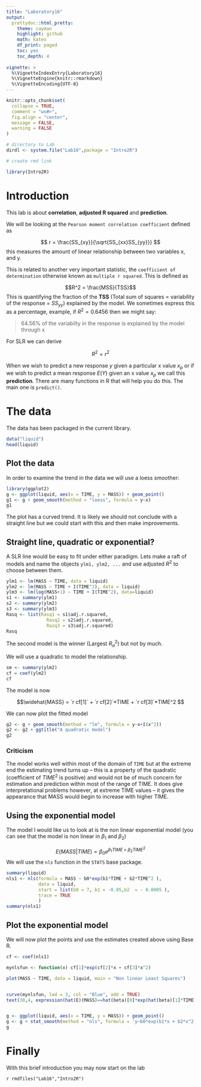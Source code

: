 ```yaml
---
title: "Laboratory16"
output: 
  prettydoc::html_pretty:
    theme: cayman
    highlight: github
    math: katex
    df_print: paged
    toc: yes
    toc_depth: 4
             
vignette: >
  %\VignetteIndexEntry{Laboratory16}
  %\VignetteEngine{knitr::rmarkdown}
  %\VignetteEncoding{UTF-8}
---
```


```r
knitr::opts_chunk$set(
  collapse = TRUE,
  comment = "ws#>",
  fig.align = "center",
  message = FALSE,
  warning = FALSE
)

# directory to Lab
dirdl <- system.file("Lab16",package = "Intro2R")

# create rmd link

library(Intro2R)


```


# Introduction

This lab is about **correlation**,  **adjusted R squared** and **prediction**.

We will be looking at the `Pearson moment correlation coefficient` defined as

$$ r = \frac{SS_{xy}}{\sqrt{SS_{xx}SS_{yy}}} $$
this measures the amount of linear relationship between two variables x, and y.

This is related to another very important statistic, the `coefficient of determination` otherwise known as `multiple r squared`. This is defined as 

$$R^2 = \frac{MSS}{TSS}$$
This is quantifying the fraction of the **TSS** (Total sum of squares = variability of the response = $SS_{yy}$) explained by the model.
We sometimes express this as a percentage, example, if $R^2=0.6456$ then we might say:

>
  64.56% of the variabilty in the response is explained by the model through x
  
  
  For SLR we can derive
  
  $$R^2 = r^2$$

When we wish to predict a new response $y$ given a particular x value $x_p$ or if we wish to predict a mean response $E(Y)$ given an x value $x_p$ we call this **prediction**. There are many functions in R that will help you do this. The main one is `predict()`.

# The data

The data has been packaged in the current library.

```r
data("liquid")
head(liquid)
```
## Plot the data

In order to examine the trend in the data we will use a loess smoother:

```r
library(ggplot2)
g <- ggplot(liquid, aes(x = TIME, y = MASS)) + geom_point()
g1 <- g + geom_smooth(method = "loess", formula = y~x)
g1
```


The plot has a curved trend. It is likely we should not conclude with a straight line but we could start with this and then make improvements.

## Straight line, quadratic or exponential?

A SLR line would be easy to fit under either paradigm. Lets make a raft of models and name the objects `ylm1, ylm2, ...`
and use adjusted $R^2$ to choose between them.

```r
ylm1 <- lm(MASS ~ TIME, data = liquid)
ylm2 <- lm(MASS ~ TIME + I(TIME^2), data = liquid)
ylm3 <- lm(log(MASS+1) ~ TIME + I(TIME^2), data=liquid)
s1 <- summary(ylm1)
s2 <- summary(ylm2)
s3 <- summary(ylm3)
Rasq <- list(Rasq1 = s1$adj.r.squared,
               Rasq2 = s2$adj.r.squared,
               Rasq3 = s3$adj.r.squared)
Rasq

```

The second model is the winner (Largest $R_a^2$) but not by much.

We will use a quadratic to model the relationship.

```r
sm <- summary(ylm2)
cf = coef(ylm2)
cf
```


The model is now 

$$\widehat{MASS} = `r cf[1]` + `r cf[2]`*TIME + `r cf[3]`*TIME^2 $$

We can now plot the fitted model

```r
g2 <- g + geom_smooth(method = "lm", formula = y~x+I(x^2))
g2 <- g2 + ggtitle("A quadratic model")
g2
```


### Criticism

The model works well within most of the domain of `TIME` but at the extreme end the estimating trend turns up  -- this is a property of the quadratic (coefficient of $TIME^2$ is positive) and would not be of much concern for estimation and prediction within most of the range of TIME. It does give interpretational problems however, at extreme TIME values -- it gives the appearance that MASS would begin to increase with higher TIME.

## Using the exponential model

The model I would like us to look at is the non linear exponential model (you can see that the model is non linear in $\beta_1$ and $\beta_2$)

$$E(MASS|TIME) = \beta_0 e^{\beta_1 TIME + \beta_2 TIME^2}$$
We will use the `nls` function in the `STATS` base package.

```r
summary(liquid)
nls1 <- nls(formula = MASS ~ b0*exp(b1*TIME + b2*TIME^2 ),
            data = liquid,
            start = list(b0 = 7, b1 = -0.05,b2  = - 0.0005 ),
            trace = TRUE
            )
summary(nls1)
```

## Plot the exponential model

We will now plot the points and use the estimates created above using Base R.

```r
cf <- coef(nls1)

mynlsfun <- function(x) cf[1]*exp(cf[2]*x + cf[3]*x^2)

plot(MASS ~ TIME, data = liquid, main = "Non linear Least Squares")


curve(mynlsfun, lwd = 3, col = "Blue", add = TRUE)
text(30,4, expression(hat(E)(MASS)==hat(beta)[0]*exp(hat(beta)[1]*TIME + hat(beta)[2]*TIME)))


g <- ggplot(liquid, aes(x = TIME, y = MASS)) + geom_point()
g <- g + stat_smooth(method = "nls", formula = 'y~b0*exp(b1*x + b2*x^2)', method.args = list(start = list(b0 = 7, b1 = -0.005, b2 = -0.0001)))
g
```


# Finally 

With this brief introduction you may now start on the lab

`r rmdfiles("Lab16","Intro2R")`
